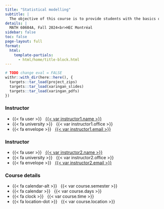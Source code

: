 ```yaml
---
title: "Statistical modelling"
subtitle: |
  The objective of this course is to provide students with the basics of statistical inference, as well as statistical tools for data modeling in a regression framework. The theory behind the statistical models will be reviewed with an emphasis on data applications in management.
details: |
  MATH 60604A, Fall 2024<br>HEC Montréal
sidebar: false
toc: false
page-layout: full
format:
  html:
    template-partials:
      - html/home/title-block.html
---
```


```r
# TODO change eval = FALSE
withr::with_dir(here::here(), {
  targets::tar_load(project_zips)
  targets::tar_load(xaringan_slides)
  targets::tar_load(xaringan_pdfs)
})
```

::: {.home}

::: {.grid .course-details}

::: {.g-col-4}
### Instructor

- {{< fa user >}} &nbsp; [{{< var instructor1.name >}}]({{< var instructor1.url >}})
- {{< fa university >}} &nbsp; {{< var instructor1.office >}}
- {{< fa envelope >}} &nbsp; <a href='mailto:{{< var instructor1.email >}}'>{{< var instructor1.email >}}</a>
:::


::: {.g-col-4}
### Instructor

- {{< fa user >}} &nbsp; [{{< var instructor2.name >}}]({{< var instructor2.url >}})
- {{< fa university >}} &nbsp; {{< var instructor2.office >}}
- {{< fa envelope >}} &nbsp; <a href='mailto:{{< var instructor2.email >}}'>{{< var instructor2.email >}}</a>
:::

::: {.g-col-4}
### Course details
- {{< fa calendar-alt >}} &nbsp; {{< var course.semester >}}
- {{< fa calendar >}} &nbsp; {{< var course.days >}}
- {{< fa clock >}} &nbsp; {{< var course.time >}}
- {{< fa location-dot >}} &nbsp; {{< var course.location >}}
:::


:::

:::
